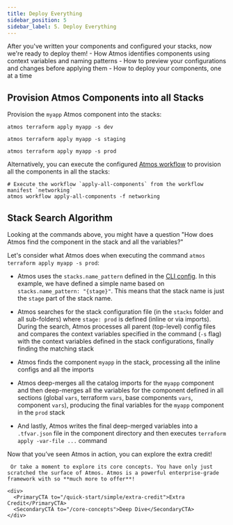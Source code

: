 ```yaml
---
title: Deploy Everything
sidebar_position: 5
sidebar_label: 5. Deploy Everything
---
```


<Intro>
After you've written your components and configured your stacks, now we're ready to deploy them!
</Intro>

<KeyPoints>
- How Atmos identifies components using context variables and naming patterns
- How to preview your configurations and changes before applying them
- How to deploy your components, one at a time
</KeyPoints>

## Provision Atmos Components into all Stacks

Provision the `myapp` Atmos component into the stacks:

```shell
atmos terraform apply myapp -s dev

atmos terraform apply myapp -s staging

atmos terraform apply myapp -s prod
```

Alternatively, you can execute the configured [Atmos workflow](/quick-start/advanced/create-workflows) to provision all the components in all the stacks:

```shell
# Execute the workflow `apply-all-components` from the workflow manifest `networking`
atmos workflow apply-all-components -f networking
```

## Stack Search Algorithm

Looking at the commands above, you might have a question "How does Atmos find the component in the stack and all the variables?"

Let's consider what Atmos does when executing the command `atmos terraform apply myapp -s prod`:

- Atmos uses the `stacks.name_pattern` defined in the [CLI config](/quick-start/advanced/configure-cli). In this example, we have defined a simple name based on `stacks.name_pattern: "{stage}"`. This means that the stack name is just the `stage` part of the stack name.

- Atmos searches for the stack configuration file (in the `stacks` folder and all sub-folders) where `stage: prod` is defined (inline or via imports). During the search, Atmos processes all parent (top-level) config files and compares the context variables specified in the command (`-s` flag) with the context variables defined in the stack configurations, finally finding the matching stack

- Atmos finds the component `myapp` in the stack, processing all the inline configs and all the imports

- Atmos deep-merges all the catalog imports for the `myapp` component and then deep-merges all the variables for the component defined in all sections (global `vars`, terraform `vars`, base components `vars`, component `vars`), producing the final variables for the `myapp` component in the `prod` stack

- And lastly, Atmos writes the final deep-merged variables into a `.tfvar.json` file in the component directory and then
  executes `terraform apply -var-file ...` command

<ActionCard title="Ready to take the next step?">
     Now that you’ve seen Atmos in action, you can explore the extra credit!

     Or take a moment to explore its core concepts. You have only just scratched the surface of Atmos. Atmos is a powerful enterprise-grade framework with so **much more to offer**!

    <div>
      <PrimaryCTA to="/quick-start/simple/extra-credit">Extra Credit</PrimaryCTA>
      <SecondaryCTA to="/core-concepts">Deep Dive</SecondaryCTA>
    </div>
</ActionCard>
